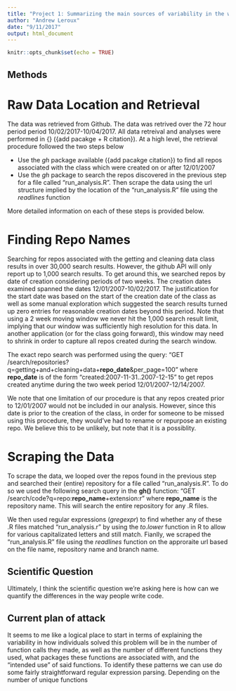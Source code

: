 ```yaml
---
title: "Project 1: Summarizing the main sources of variability in the way people solve their data cleaning final project"
author: "Andrew Leroux"
date: "9/11/2017"
output: html_document
---
```


```r
knitr::opts_chunk$set(echo = TRUE)
```

## Methods

# Raw Data Location and Retrieval


The data was retrieved from Github. 
The data was retrived over the 72 hour period period 10/02/2017-10/04/2017.
All data retreival and analyses were performed in {\it R} ({\color{red}add pacakge + R citation}).
At a high level, the retrieval procedure followed the two steps below 
 
 - Use the *gh* package available ({\color{red}add pacakge citation}) 
to find all repos associated with the class which were created on or after 12/01/2007
 - Use the *gh* package to search the repos discovered in the previous step for a file called "run_analysis.R". Then 
 scrape the data using the url structure implied by the location of the "run_analysis.R" file using the 
 *readlines* function

More detailed information on each of these steps is provided below.

# Finding Repo Names

Searching for repos associated with the getting and cleaning data class results in over 30,000 search results. 
However, the github API will only report up to 1,000 search results. To get around this, we searched repos by date of creation 
considering periods of two weeks. The creation dates examined spanned the dates 12/01/2007-10/02/2017. 
The justification for the start date was based on the start of the creation date of the class as well as 
some manual exploration which suggested the search results turned up zero entries for reasonable creation dates beyond this period. 
Note that using a 2 week moving window we never hit the 1,000 search result limit, implying that our window was sufficiently high 
resolution for this data. In another application (or for the class going forward), this window may need to shrink in order to capture 
all repos created during the search window.

The exact repo search was performed using the query: 
"GET /search/repositories?q=getting+and+cleaning+data+**repo_date**&per_page=100" where **repo_date** is of the form 
"created:2007-11-31..2007-12-15" to get repos created anytime during the two week period 12/01/2007-12/14/2007. 

We note that one limitation of our procedure is that any repos created prior to 12/01/2007 would not be included in our analysis. 
However, since this date is prior to the creation of the class, in order for someone to be missed using this procedure, they would've 
had to rename or repurpose an existing repo. We believe this to be unlikely, but note that it is a possiblity.


# Scraping the Data

To scrape the data, we looped over the repos found in the previous step and searched their (entire) repository for a file 
called "run_analysis.R". To do so we used the following search query in the **gh()** function: 
"GET /search/code?q=repo:**repo_name**+extension:r" where **repo_name** is the repository name. 
This will search the entire repository for any .R files. 

We then used regular expressions (*gregexpr*) to find whether 
any of these .R files matched "run_analysis.r" by using the *to.lower* function in R to allow for various capitalizated letters and 
still match.
Fianlly, we scraped the "run_analysis.R" file using the *readlines* function on the approraite url based on the file name, repository name 
and branch name.




## Scientific Question

Ultimately, I think the scientific question we're asking here is how can we quantify the differences in the way 
people write code.

## Current plan of attack

It seems to me like a logical place to start in terms of explaining the variability in how individuals solved this 
problem will be in the number of function calls they made, as well as the number of different functions they used, 
what packages these functions are associated with, and the "intended use" of said functions. 
To identify these patterns we can use do some fairly straightforward regular expression parsing. 
Depending on the number of unique functions 